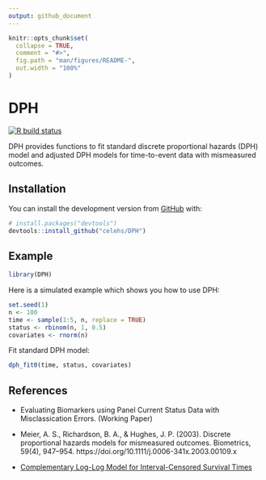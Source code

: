 ```yaml
---
output: github_document
---
```


<!-- README.md is generated from README.Rmd. Please edit that file -->

```r
knitr::opts_chunk$set(
  collapse = TRUE,
  comment = "#>",
  fig.path = "man/figures/README-",
  out.width = "100%"
)
```

# DPH

<!-- badges: start -->
[![R build status](https://github.com/celehs/DPH/workflows/R-CMD-check/badge.svg)](https://github.com/celehs/DPH/actions)
<!-- badges: end -->

DPH provides functions to fit standard discrete proportional hazards (DPH) model and adjusted DPH models for time-to-event data with mismeasured outcomes.

## Installation

You can install the development version from [GitHub](https://github.com/celehs/DPH) with:

``` r
# install.packages("devtools")
devtools::install_github("celehs/DPH")
```

## Example

```r
library(DPH)
```

Here is a simulated example which shows you how to use DPH:

```r
set.seed(1)
n <- 100
time <- sample(1:5, n, replace = TRUE)
status <- rbinom(n, 1, 0.5)
covariates <- rnorm(n)
```

Fit standard DPH model:

```r
dph_fit0(time, status, covariates)
```

## References

- Evaluating Biomarkers using Panel Current Status Data with
Misclassication Errors. (Working Paper)

- Meier, A. S., Richardson, B. A., & Hughes, J. P. (2003). Discrete proportional hazards models for mismeasured outcomes. Biometrics, 59(4), 947–954. https://doi.org/10.1111/j.0006-341x.2003.00109.x

- [Complementary Log-Log Model for Interval-Censored Survival Times](https://documentation.sas.com/?cdcId=statcdc&cdcVersion=14.2&docsetId=statug&docsetTarget=statug_logistic_examples19.htm&locale=en#statug.logistic.logx12codea)
